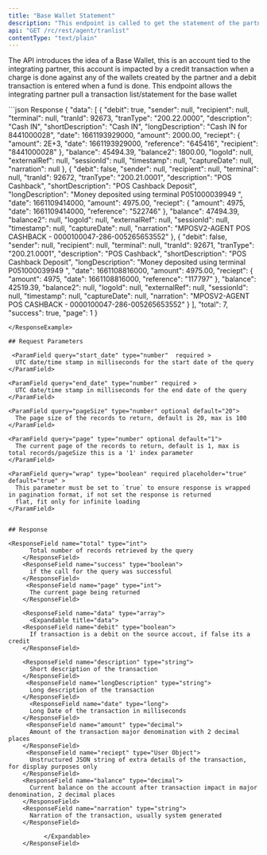 ---
title: "Base Wallet Statement"
description: "This endpoint is called to get the statement of the partners 'Base' Wallet/Account"
api: "GET /rc/rest/agent/tranlist"
contentType: "text/plain"
---

The API introduces the idea of a Base Wallet, this is an account tied to the integrating partner, this account is 
impacted by a credit transaction when a charge is done against any of the wallets created by the partner
and a debit transaction is entered when a fund is done. This endpoint allows the integrating partner pull a transaction list/statement
for the base wallet

<ResponseExample>
```json Response
{
    "data": [
        {
            "debit": true,
            "sender": null,
            "recipient": null,
            "terminal": null,
            "tranId": 92673,
            "tranType": "200.22.0000",
            "description": "Cash IN",
            "shortDescription": "Cash IN",
            "longDescription": "Cash IN for 8441000028",
            "date": 1661193929000,
            "amount": 2000.00,
            "reciept": {
                "amount": 2E+3,
                "date": 1661193929000,
                "reference": "645416",
                "recipient": "8441000028"
            },
            "balance": 45494.39,
            "balance2": 1800.00,
            "logoId": null,
            "externalRef": null,
            "sessionId": null,
            "timestamp": null,
            "captureDate": null,
            "narration": null
        },
        {
            "debit": false,
            "sender": null,
            "recipient": null,
            "terminal": null,
            "tranId": 92672,
            "tranType": "200.21.0001",
            "description": "POS Cashback",
            "shortDescription": "POS Cashback Deposit",
            "longDescription": "Money deposited using terminal P051000039949  ",
            "date": 1661109414000,
            "amount": 4975.00,
            "reciept": {
                "amount": 4975,
                "date": 1661109414000,
                "reference": "522746"
            },
            "balance": 47494.39,
            "balance2": null,
            "logoId": null,
            "externalRef": null,
            "sessionId": null,
            "timestamp": null,
            "captureDate": null,
            "narration": "MPOSV2-AGENT POS CASHBACK - 0000100047-286-005265653552"
        },
        {
            "debit": false,
            "sender": null,
            "recipient": null,
            "terminal": null,
            "tranId": 92671,
            "tranType": "200.21.0001",
            "description": "POS Cashback",
            "shortDescription": "POS Cashback Deposit",
            "longDescription": "Money deposited using terminal P051000039949  ",
            "date": 1661108816000,
            "amount": 4975.00,
            "reciept": {
                "amount": 4975,
                "date": 1661108816000,
                "reference": "117797"
            },
            "balance": 42519.39,
            "balance2": null,
            "logoId": null,
            "externalRef": null,
            "sessionId": null,
            "timestamp": null,
            "captureDate": null,
            "narration": "MPOSV2-AGENT POS CASHBACK - 0000100047-286-005265653552"
        }
    ],
    "total": 7,
    "success": true,
    "page": 1
}

```
</ResponseExample>

## Request Parameters

 <ParamField query="start_date" type="number"  required >
  UTC date/time stamp in milliseconds for the start date of the query
</ParamField>

<ParamField query="end_date" type="number" required >
  UTC date/time stamp in milliseconds for the end date of the query
</ParamField>

<ParamField query="pageSize" type="number" optional default="20">
  The page size of the records to return, default is 20, max is 100
</ParamField>

<ParamField query="page" type="number" optional default="1">
  The current page of the records to return, default is 1, max is total records/pageSize this is a '1' index parameter
</ParamField>

<ParamField query="wrap" type="boolean" required placeholder="true" default="true" >
  This parameter must be set to `true` to ensure response is wrapped in pagination format, if not set the response is returned 
  flat, fit only for infinite loading
</ParamField>


## Response

<ResponseField name="total" type="int">
      Total number of records retrieved by the query
    </ResponseField>
    <ResponseField name="success" type="boolean">
      if the call for the query was successful
    </ResponseField>
     <ResponseField name="page" type="int">
      The current page being returned
    </ResponseField>
  
    <ResponseField name="data" type="array">
      <Expandable title="data">
    <ResponseField name="debit" type="boolean">
      If transaction is a debit on the source accout, if false its a credit
    </ResponseField>

    <ResponseField name="description" type="string">
      Short description of the transaction
    </ResponseField>
     <ResponseField name="longDescription" type="string">
      Long description of the transaction
    </ResponseField>
      <ResponseField name="date" type="long">
      Long Date of the transaction in milliseconds
    </ResponseField>
     <ResponseField name="amount" type="decimal">
      Amount of the transaction major denomination with 2 decimal places
    </ResponseField>
     <ResponseField name="reciept" type="User Object">
      Unstructured JSON string of extra details of the transaction, for display purposes only
    </ResponseField>
    <ResponseField name="balance" type="decimal">
      Current balance on the account after transaction impact in major denomination, 2 decimal places
    </ResponseField>
    <ResponseField name="narration" type="string">
      Narration of the transaction, usually system generated
    </ResponseField>

          </Expandable>
    </ResponseField>

   



